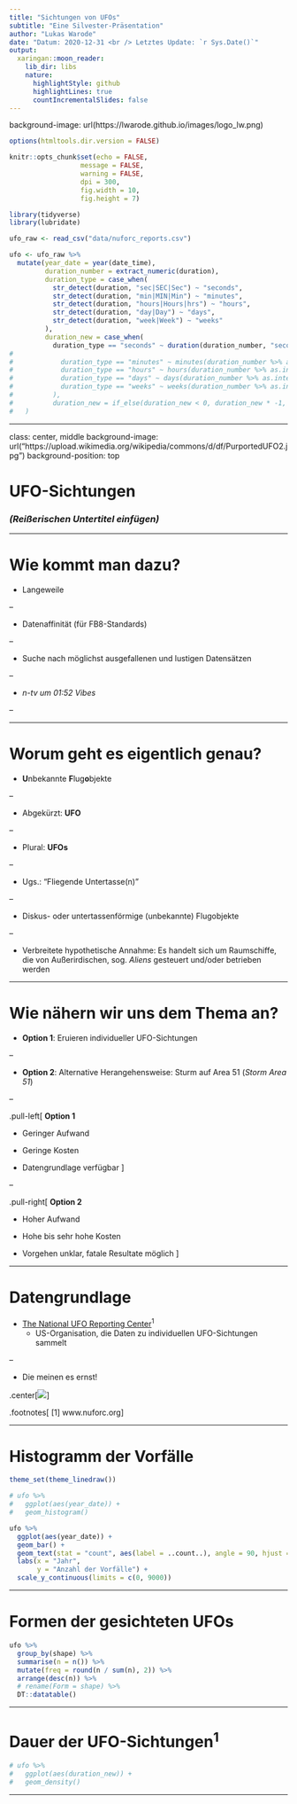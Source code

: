 ```yaml
---
title: "Sichtungen von UFOs"
subtitle: "Eine Silvester-Präsentation"
author: "Lukas Warode"
date: "Datum: 2020-12-31 <br /> Letztes Update: `r Sys.Date()`"
output:
  xaringan::moon_reader:
    lib_dir: libs
    nature:
      highlightStyle: github
      highlightLines: true
      countIncrementalSlides: false
---
```


background-image: url(https://lwarode.github.io/images/logo_lw.png)

```r
options(htmltools.dir.version = FALSE)

knitr::opts_chunk$set(echo = FALSE,
                  message = FALSE,
                  warning = FALSE,
                  dpi = 300,
                  fig.width = 10,
                  fig.height = 7)
```

```r
library(tidyverse)
library(lubridate)
```


```r
ufo_raw <- read_csv("data/nuforc_reports.csv")

ufo <- ufo_raw %>% 
  mutate(year_date = year(date_time),
         duration_number = extract_numeric(duration),
         duration_type = case_when(
           str_detect(duration, "sec|SEC|Sec") ~ "seconds",
           str_detect(duration, "min|MIN|Min") ~ "minutes",
           str_detect(duration, "hours|Hours|hrs") ~ "hours",
           str_detect(duration, "day|Day") ~ "days",
           str_detect(duration, "week|Week") ~ "weeks"
         ),
         duration_new = case_when(
           duration_type == "seconds" ~ duration(duration_number, "seconds")))
# 
#            duration_type == "minutes" ~ minutes(duration_number %>% as.integer()),
#            duration_type == "hours" ~ hours(duration_number %>% as.integer()),
#            duration_type == "days" ~ days(duration_number %>% as.integer()),
#            duration_type == "weeks" ~ weeks(duration_number %>% as.integer())
#          ),
#          duration_new = if_else(duration_new < 0, duration_new * -1, duration_new)
#   )
```

---

class: center, middle
background-image: url("https://upload.wikimedia.org/wikipedia/commons/d/df/PurportedUFO2.jpg")
background-position: top

# UFO-Sichtungen

### *(Reißerischen Untertitel einfügen)*

---

# Wie kommt man dazu?

- Langeweile

--

- Datenaffinität (für FB8-Standards)

--

- Suche nach möglichst ausgefallenen und lustigen Datensätzen

--

- *n-tv um 01:52 Vibes*

--

---

# Worum geht es eigentlich genau?

- **U**nbekannte **F**lug**o**bjekte

--

  - Abgekürzt: **UFO**
  
--

  - Plural: **UFOs**

  
--

- Ugs.: "Fliegende Untertasse(n)"

--

- Diskus- oder untertassenförmige (unbekannte) Flugobjekte

--

- Verbreitete hypothetische Annahme: Es handelt sich um Raumschiffe, die von Außerirdischen, sog. *Aliens* gesteuert und/oder betrieben werden
  
---

# Wie nähern wir uns dem Thema an?

- **Option 1**: Eruieren individueller UFO-Sichtungen

--

- **Option 2**: Alternative Herangehensweise: Sturm auf Area 51 (*Storm Area 51*)

--

.pull-left[
**Option 1**

- Geringer Aufwand

- Geringe Kosten

- Datengrundlage verfügbar
]

--

.pull-right[
**Option 2**

- Hoher Aufwand

- Hohe bis sehr hohe Kosten

- Vorgehen unklar, fatale Resultate möglich
]

---

# Datengrundlage

- [The National UFO Reporting Center](http://www.nuforc.org/)<sup>1</sup>
  - US-Organisation, die Daten zu individuellen UFO-Sichtungen sammelt
  
--

- Die meinen es ernst!

.center[![](http://www.nuforc.org/index_files/image011.jpg)]

.footnotes[
[1] www.nuforc.org
]

---

# Histogramm der Vorfälle

```r
theme_set(theme_linedraw())

# ufo %>% 
#   ggplot(aes(year_date)) + 
#   geom_histogram()

ufo %>% 
  ggplot(aes(year_date)) + 
  geom_bar() + 
  geom_text(stat = "count", aes(label = ..count..), angle = 90, hjust = -0.125) + 
  labs(x = "Jahr",
       y = "Anzahl der Vorfälle") + 
  scale_y_continuous(limits = c(0, 9000))
```

---

# Formen der gesichteten UFOs

```r
ufo %>% 
  group_by(shape) %>% 
  summarise(n = n()) %>%
  mutate(freq = round(n / sum(n), 2)) %>% 
  arrange(desc(n)) %>% 
  # rename(Form = shape) %>% 
  DT::datatable()
```

---

# Dauer der UFO-Sichtungen<sup>1</sup>

```r
# ufo %>% 
#   ggplot(aes(duration_new)) + 
#   geom_density()
```

--- 



